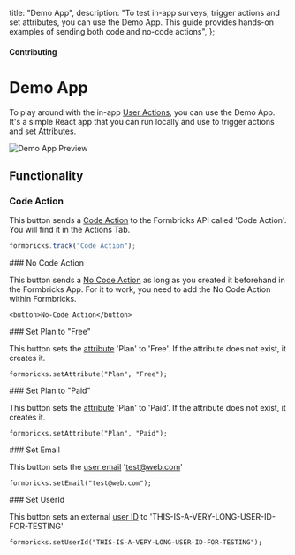 

  title: "Demo App",
  description: "To test in-app surveys, trigger actions and set attributes, you can use the Demo App. This guide provides hands-on examples of sending both code and no-code actions",
};

#### Contributing

# Demo App

To play around with the in-app [User Actions](/docs/actions/why), you can use the Demo App. It's a simple React app that you can run locally and use to trigger actions and set [Attributes](/docs/attributes/why).

<Image src={DemoApp} alt="Demo App Preview" quality="100" className="rounded-lg max-w-full sm:max-w-3xl" />

## Functionality

### Code Action

This button sends a <a href="/docs/actions/code">Code Action</a> to the Formbricks API called 'Code Action'. You will find it in the Actions Tab.
<Col>
<CodeGroup title="Track Code action">

```javascript
formbricks.track("Code Action");
```

</CodeGroup>
</Col>
### No Code Action

This button sends a <a href="/docs/actions/no-code">No Code Action</a> as long as you created it beforehand in the Formbricks App. For it to work, you need to add the No Code Action within Formbricks.
<Col>
<CodeGroup title="Track No-Code action">

```tsx
<button>No-Code Action</button>
```

</CodeGroup>
</Col>
### Set Plan to "Free"

This button sets the <a href="/docs/attributes/custom-attributes">attribute</a> 'Plan' to 'Free'. If the attribute does not exist, it creates it.
<Col>
<CodeGroup title="Set Plan to Free">

```tsx
formbricks.setAttribute("Plan", "Free");
```

</CodeGroup>
</Col>
### Set Plan to "Paid"

This button sets the <a href="/docs/attributes/custom-attributes">attribute</a> 'Plan' to 'Paid'. If the attribute does not exist, it creates it.
<Col>
<CodeGroup title="Set Plan to Paid">

```tsx
formbricks.setAttribute("Plan", "Paid");
```

</CodeGroup>
</Col>
### Set Email

This button sets the <a href="/docs/attributes/identify-users">user email</a> 'test@web.com'
<Col>
<CodeGroup title="Set Email">

```tsx
formbricks.setEmail("test@web.com");
```

</CodeGroup>
</Col>
### Set UserId

This button sets an external <a href="/docs/attributes/identify-users">user ID</a> to 'THIS-IS-A-VERY-LONG-USER-ID-FOR-TESTING'
<Col>
<CodeGroup title="Set User ID">

```tsx
formbricks.setUserId("THIS-IS-A-VERY-LONG-USER-ID-FOR-TESTING");
```

</CodeGroup>
</Col>